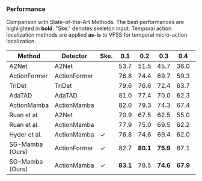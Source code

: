 ### Performance

Comparison with State-of-the-Art Methods.
The best performances are highlighted in **bold**.
"Ske." denotes skeleton input. Temporal action localization methods are applied **as-is** to VFSS for temporal micro-action localization.

| Method            | Detector     | Ske. | 0.1      | 0.2      | 0.3      | 0.4      | 0.5      | 0.6      | 0.7      | Avg.     |
| ----------------- | ------------ | ---- | -------- | -------- | -------- | -------- | -------- | -------- | -------- | -------- |
| A2Net             | A2Net        |      | 53.7     | 51.5     | 45.7     | 36.0     | 22.4     | 10.6     | 3.5      | 31.9     |
| ActionFormer      | ActionFormer |      | 76.8     | 74.4     | 69.7     | 59.3     | 48.8     | 38.5     | 24.6     | 56.0     |
| TriDet            | TriDet       |      | 79.6     | 76.6     | 72.4     | 63.7     | 53.1     | 40.9     | 26.2     | 58.9     |
| AdaTAD            | AdaTAD       |      | 81.0     | 77.4     | 70.0     | 62.3     | 54.4     | 42.1     | 24.8     | 58.9     |
| ActionMamba       | ActionMamba  |      | 82.0     | 79.3     | 74.3     | 67.4     | 53.1     | 37.1     | 19.9     | 59.0     |
| Ruan et al.       | A2Net        |      | 70.9     | 67.5     | 62.5     | 55.0     | 46.1     | 31.6     | 15.8     | 49.9     |
| Ruan et al.       | ActionMamba  |      | 77.9     | 75.0     | 69.5     | 62.2     | 54.8     | 45.2     | 28.9     | 59.1     |
| Hyder et al.      | ActionMamba  | ✓    | 76.8     | 74.6     | 69.4     | 62.0     | 56.2     | 45.2     | 30.8     | 59.3     |
| SG-Mamba (Ours)   | ActionFormer | ✓    | 82.7     | **80.1** | **75.9** | 67.1 | 58.4 | 49.2 | 33.5 | 63.8 |
| SG-Mamba (Ours)   | ActionMamba  | ✓    | **83.1**   | 78.5     | **74.6**   | **67.9**   | **59.0**   | **50.0**   | **37.2**   | **64.3**   |
